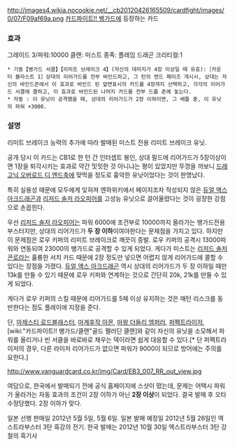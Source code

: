 http://images4.wikia.nocookie.net/__cb20120426165509/cardfight/images/0/07/F09af69a.png
[[카드파이트!! 뱅가드]]에 등장하는 카드

=== 효과 ===
그레이드 3/파워:10000
클랜: 미스트
종족: 플레임 드래곤
크리티컬:1
 * 기동【뱅가드 서클】【리미트 브레이크 4】(자신의 데미지가 4장 이상일 때 유효):［카운터 블라스트 1］상대의 리어가드를 전부 바인드하고, 그 턴의 엔드 페이즈 개시시, 상대는 자신의 바인드존에서 이 효과로 바인드 된 앞면표시의 카드를 4장까지 선택하고, 각각의 리어가드 서클에 콜하고, 이 효과로 바인드된 나머지 카드를 전부 드롭 존에 놓는다. 
 * 자동 : 이 유닛이 공격했을 때, 상대의 리어가드가 2장 이하이면, 그 배틀 중, 이 유닛의 파워 +3000.
 
=== 설명 ===
리미트 브레이크 능력의 추가에 따라 발매된 미스트 전용 리미트 브레이크 유닛. 

공개 당시 이 카드는 CB1로 한 턴 간 인터셉트 봉인, 상대 필드에 리어가드가 5장이상이면 1장을 퇴각시키는 효과로 약간 밋밋한 것 아니냐는 평이 있었지만 뚜껑을 까보니 [[드래고닉 오버로드 디 엔드]]축에 맞먹을 정도로 흉악한 유닛이었다는 것이 판명났다.

특히 실용성 때문에 모두에게 잊혀져 엔하위키에서 페이지조차 작성되지 않은 [[듀얼 액스 아크드래곤]]과 [[리저드 솔저 라오피어]]를 고성능 유닛으로 끌어올렸다는 것이 굉장한 강점으로 손꼽힌다.

우선 [[리저드 솔저 라오피어]]는 파워 6000에 조건부로 10000까지 올라가는 뱅가드전용 부스터지만, 상대의 리어가드가 '''두 장 이하'''이여야한다는 문제점을 가지고 있다. 하지만 이 문제점은 로우 키퍼의 리미트 브레이크로 깨끗이 증발. 로우 키퍼의 공격시 13000파워와 연동되여 23000의 뱅가드로 공격할 수 있게 되었다. 게다가 미스트는 [[리저드 솔저 콘로]]라는 휼륭한 서치 카드 때문에 2장 정도만 넣으면 어렵지 않게 리어가드에 콜할 수 있다는 장점을 가졌다.
[[듀얼 액스 아크드래곤]] 역시 상대의 리어가드가 두 장 이하일 때만 13k를 만들 수 있기 때문에 로우 키퍼와 연계하는 것으로 간단히 20k, 21k를 만들 수 있게 되었다.

게다가 로우 키퍼의 스킬 때문에 리어가드를 5체 이상 유지하는 것은 매턴 리스크를 동반한다는 점도 플레이에 지장을 준다.

단, [[마제스티 로드블래스터]], [[마계후작 아몬]], [[마왕 더들리 엠퍼러]], [[퍼펙트라이저]], [wiki:"카드파이트!! 뱅가드/클랜"골드 팰러딘 클랜]와 같이 자신의 유닛을 소모해서 파워를 올리거나 빈 서클을 바로바로 채우는 덱이라면 쉽게 대응할 수 있다.[* 단 퍼펙트라이저의 경우, 다른 라이저 리어가드가 없으면 파워가 9000이 되므로 방어에는 주의를 요한다.]

http://www.vanguardcard.co.kr/img/Card/EB3_007_RR_out_view.jpg

여담으로, 한국에서 발매되기 전에 공식 홈페이지에 스샷이 떴는데, 문제는 어택시 파워가 올라가는 자동 효과의 조건이 2장 이하가 아닌 '''2장 이상'''이 되었다.
결국 발매 후 오타 수정당했다. 2장 이하가 맞다.

일본 선행 판매일 2012년 5월 5일, 5월 6일.
일본 발매 예정일 2012년 5월 26일인 엑스트라부스터 3탄 흑강의 전기.
한국 발매는 2012년 10월 30일 엑스트라부스터 3탄 강철의 흑기사
